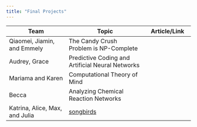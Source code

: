 ```yaml
---
title: "Final Projects"
---
```


| **Team** |  **Topic** | **Article/Link**|
|-------------|-----------------|----------|
| Qiaomei, Jiamin, and Emmely | The Candy Crush Problem is NP-Complete ||
| Audrey, Grace | Predictive Coding and Artificial Neural Networks ||
| Mariama and Karen | Computational Theory of Mind ||
| Becca | Analyzing Chemical Reaction Networks ||
| Katrina, Alice, Max, and Julia | [songbirds](https://granieri.github.io/songbird-syntax/) ||
<!--| Khadidja and Faith | Computing Machinery and Intelligence in Computer Game Bots ||-->